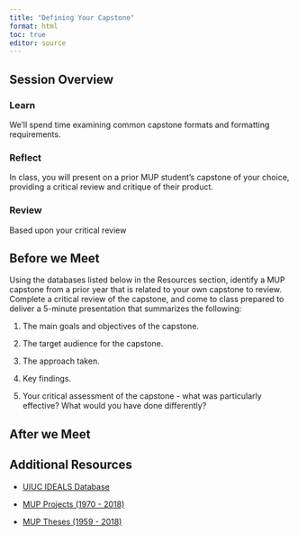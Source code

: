 ```yaml
---
title: "Defining Your Capstone"
format: html
toc: true
editor: source
---
```

## Session Overview

### Learn

We'll spend time examining common capstone formats and formatting requirements.

### Reflect

In class, you will present on a prior MUP student's capstone of your choice, providing a critical review and critique of their product.

### Review

Based upon your critical review 

## Before we Meet

Using the databases listed below in the Resources section, identify a MUP capstone from a prior year that is related to your own capstone to review. Complete a critical review of the capstone, and come to class prepared to deliver a 5-minute presentation that summarizes the following:

1. The main goals and objectives of the capstone.

2. The target audience for the capstone.

3. The approach taken.

4. Key findings.

5. Your critical assessment of the capstone - what was particularly effective? What would you have done differently?

## After we Meet

## Additional Resources

- [UIUC IDEALS Database](https://www.ideals.illinois.edu)

- [MUP Projects (1970 - 2018)](https://www.library.illinois.edu/cpla/theses/mpurp/)

- [MUP Theses (1959 - 2018)](https://www.library.illinois.edu/cpla/theses/mturp/)